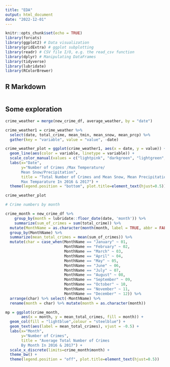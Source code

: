 ```yaml
---
title: "EDA"
output: html_document
date: "2022-12-01"
---
```


```r
knitr::opts_chunk$set(echo = TRUE)
library(forcats)
library(ggplot2) # Data visualization
library(gridExtra) # ggplot subplotting
library(readr) # CSV file I/O, e.g. the read_csv function
library(dplyr) # Manipulating DataFrames
library(tidyverse)
library(lubridate)
library(RColorBrewer)
```

## R Markdown


```r

```

## Some exploration

```r
crime_weather = merge(new_crime_df, average_weather, by = "date")

crime_weather1 = crime_weather %>% 
  select(date, total_crime, mean_tmin, mean_snow, mean_prcp) %>%
  gather(key = "variable", value = "value", -date)

crime_weather_plot = ggplot(crime_weather1, aes(x = date, y = value)) + 
  geom_line(aes(color = variable, linetype = variable)) + 
  scale_color_manual(values = c("lightpink", "darkgreen", "lightgreen", "steelblue")) + 
  labs(x="Date", 
       y="Number of Crimes /Max Temperature/
       Mean Snow/Precipitation",
       title = "Total Number of Crimes and Mean Snow, Mean Precipitation, 
       Max Temparature In 2016 & 2017") + 
  theme(legend.position = "bottom", plot.title=element_text(hjust=0.5))

crime_weather_plot

```

```r
# Crime numbers by month

crime_month = new_crime_df %>% 
    group_by(month = lubridate::floor_date(date, 'month')) %>%
    summarize(sum_of_crimes = sum(total_crime)) %>% 
  mutate(MonthName = as.character(month(month, label = TRUE, abbr = FALSE))) %>% 
  group_by(MonthName) %>%
  summarize(mean_total_crimes = mean(sum_of_crimes)) %>% 
  mutate(char = case_when(MonthName == "January" ~ 01, 
                          MonthName == "February" ~ 02,
                          MonthName == "March" ~ 03, 
                          MonthName == "April" ~ 04,
                          MonthName == "May" ~ 05,
                          MonthName == "June" ~ 06,
                          MonthName == "July" ~ 07,
                          MonthName == "August" ~ 08,
                          MonthName == "September" ~ 09,
                          MonthName == "October" ~ 10,
                          MonthName == "November" ~ 11,
                          MonthName == "December" ~ 12)) %>%
  arrange(char) %>% select(-MonthName) %>% 
  rename(month = char) %>% mutate(month = as.character(month))

mp = ggplot(crime_month,
       aes(x = month, y = mean_total_crimes, fill = month)) +
  geom_col(fill = "lightblue",colour = "steelblue") +
  geom_text(aes(label = mean_total_crimes), vjust = -0.5) + 
  labs(x="Month", 
       y="Number of Crimes",
       title = "Average Total Number of Crimes 
       By Month In 2016 & 2017") +
  scale_x_discrete(limits=crime_month$month) +
  theme_bw() +
  theme(legend.position = "off", plot.title=element_text(hjust=0.5))



```
